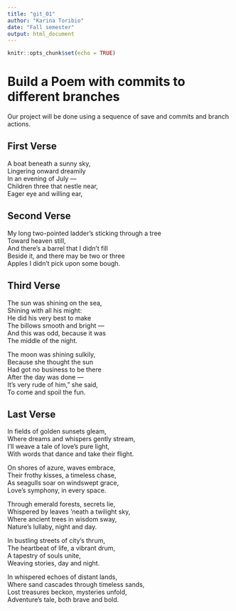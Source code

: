 ```yaml
---
title: "git_01"
author: "Karina Toribio"
date: "Fall semester"
output: html_document
---
```


```r
knitr::opts_chunk$set(echo = TRUE)
```
# Build a Poem with commits to different branches
Our project will be done using a sequence of save and commits and branch actions.
<!-- Do not modify or change any text in "!--" bracketed areas such as this --- these are instructions to
you, if you change any of this the git program will notice it and compromise your git merging strategy !-->

## First Verse 
<!--Put the first five lines of a poem by Lewis Carrol in this section!-->

A boat beneath a sunny sky,   
Lingering onward dreamily    
In an evening of July —   
Children three that nestle near,    
Eager eye and willing ear,    

## Second Verse
<!--Put the first five lines of a poem by Robert Frost here!-->

My long two-pointed ladder's sticking through a tree    
Toward heaven still,     
And there's a barrel that I didn't fill   
Beside it, and there may be two or three    
Apples I didn't pick upon some bough.   

## Third Verse
<!--Put the first two verses of The Walrus and the Carpenter here!-->

The sun was shining on the sea,   
Shining with all his might:   
He did his very best to make    
The billows smooth and bright —   
And this was odd, because it was    
The middle of the night.    

The moon was shining sulkily,   
Because she thought the sun   
Had got no business to be there   
After the day was done —    
It's very rude of him," she said,    
To come and spoil the fun.   

## Last Verse
<!--Put a short poem you created using chatGPT of 20 to 30 lines,here!-->

In fields of golden sunsets gleam,    
Where dreams and whispers gently stream,    
I'll weave a tale of love's pure light,   
With words that dance and take their flight.       

On shores of azure, waves embrace,    
Their frothy kisses, a timeless chase,    
As seagulls soar on windswept grace,    
Love's symphony, in every space.    

Through emerald forests, secrets lie,   
Whispered by leaves 'neath a twilight sky,    
Where ancient trees in wisdom sway,       
Nature's lullaby, night and day.    

In bustling streets of city's thrum,    
The heartbeat of life, a vibrant drum,    
A tapestry of souls unite,    
Weaving stories, day and night.    

In whispered echoes of distant lands,   
Where sand cascades through timeless sands,   
Lost treasures beckon, mysteries unfold,    
Adventure's tale, both brave and bold.    